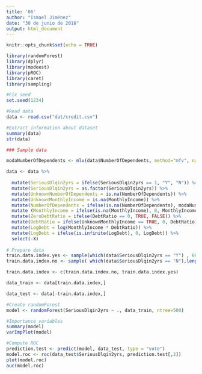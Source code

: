 ```yaml
---
title: '06'
author: "Ismael Jiménez"
date: "30 de junio de 2018"
output: html_document
---
```


```r
knitr::opts_chunk$set(echo = TRUE)
```
```r

library(randomForest)
library(dplyr)
library(modeest)
library(pROC)
library(caret)
library(sampling)

#Fix seed
set.seed(1234)

#Read data
data <- read.csv("dat/credit.csv")

#Extract information about dataset
summary(data)
str(data)

### Sample data

modaNumberOfDependents <- mlv(data$NumberOfDependents, method="mfv", na.rm = TRUE)$M

data <- data %>%
  
  mutate(SeriousDlqin2yrs = ifelse(SeriousDlqin2yrs == 1, "Y", "N")) %>%
  mutate(SeriousDlqin2yrs = as.factor(SeriousDlqin2yrs)) %>%
  mutate(UnknownNumberOfDependents = is.na(NumberOfDependents)) %>%
  mutate(UnknownMonthlyIncome = is.na(MonthlyIncome)) %>%
  mutate(NumberOfDependents = ifelse(is.na(NumberOfDependents), modaNumberOfDependents, NumberOfDependents)) %>%
  mutate (MonthlyIncome = ifelse(is.na(MonthlyIncome), 0, MonthlyIncome)) %>%
  mutate(ZeroDebtRatio = ifelse(DebtRatio == 0, TRUE, FALSE)) %>%
  mutate(DebtRatio = ifelse(UnknownMonthlyIncome == TRUE, 0, DebtRatio)) %>%
  mutate(LogDebt = log(MonthlyIncome * DebtRatio)) %>%
  mutate(LogDebt = ifelse(is.infinite(LogDebt), 0, LogDebt)) %>%
  select(-X)
  
# Prepare data
train.data.index.yes <- sample(which(data$SeriousDlqin2yrs == "Y") , 6000)
train.data.index.no <- sample( which(data$SeriousDlqin2yrs == "N"),length(train.data.index.yes))

train.data.index <- c(train.data.index.no, train.data.index.yes) 

data_train <- data[train.data.index,]

data_test <- data[-train.data.index,]

#Create randomForest
model <- randomForest(SeriousDlqin2yrs ~ ., data_train, ntree=500)

#Importance variables
summary(model)
varImpPlot(model)

#Compute ROC
prediction.test <- predict(model, data_test, type = "vote")
model.roc <- roc(data_test$SeriousDlqin2yrs, prediction.test[,2])
plot(model.roc)
auc(model.roc)
```